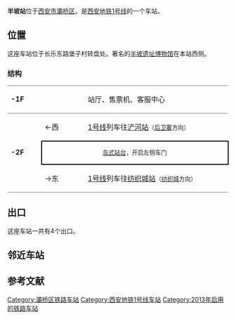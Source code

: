 {{Station Infobox
| Station Name = 半坡站
| Engname      = Banpo Station
| Linecolor1   = #{{西安地铁线路标志色|1}}
| Image        = 
| Caption      = 
| Location     = [[西安市|西安市]][[灞桥区|灞桥区]]
| coordinates = {{coord|34.27675|109.05108|display=inline,title}}
| Type         = 地下车站
| Line         = 1号线
| Hall         = 整体
| Open         = 2013年9月15日
| Platform     = [[岛式站台|岛式站台]]
| Exit         = 4
| Time First   = 往纺织城：06:49 <br> 往后卫寨：6:07
| Time Last    = 往纺织城：23:44 <br> 往后卫寨：23:02<ref>{{Cite web |url= http://news.hsw.cn/system/2013/09/16/051757090.shtml |title= 地铁一号线运营时刻表：首班车6:05末班车23:00 |author=  |date= 2013-09-16 |publisher= 华商网 |language= zh-hans |accessdate= 2013-09-16 |quote=  |archive-date= 2013-10-22 |archive-url= https://web.archive.org/web/20131022164937/http://news.hsw.cn/system/2013/09/16/051757090.shtml |dead-url= no }}</ref>
}}

'''半坡站'''位于[[西安市|西安市]][[灞桥区|灞桥区]]，是[[西安地铁|西安地铁]][[西安地铁1号线|1号线]]的一个车站。

== 位置 ==
这座车站位于长乐东路堡子村转盘处。著名的[[半坡遗址|半坡遗址博物馆]]在本站西侧。

===结构===

{|cellspacing=0 cellpadding=3
|-
|style="border-top:solid 1px gray;border-bottom:solid 1px gray;" valign=top width=70|'''-1F'''
|style="border-top:solid 1px gray;border-bottom:solid 1px gray;" valign=top width=100|
|style="border-top:solid 1px gray;border-bottom:solid 1px gray;" valign=top width=390|站厅、售票机、客服中心
|-
|style="border-bottom:solid 1px gray;" rowspan=4 valign=top|'''-2F'''
|←西
|[[西安地铁1号线|1号线]]列车往[[浐河站|浐河站]]<small>（[[后卫寨站|后卫寨]]方向）</small>
|-
|style="border-right:solid 2px black;border-left:solid 2px black;border-top:solid 2px black;border-bottom:solid 2px black;font-size:smaller;" colspan=2 align=center|[[岛式站台|岛式站台]]，开启左侧车门
|-
|style="border-bottom:solid 1px gray;"|→东
|style="border-bottom:solid 1px gray;"|[[西安地铁1号线|1号线]]列车往[[纺织城站|纺织城站]]<small>（[[纺织城站|纺织城]]方向）</small>
|}

== 出口 ==
这座车站一共有4个出口。

== 邻近车站 ==
{{s-rail-start}}
{{s-rail|title=西安地铁}}
{{s-line new|system=XAM|line=1|previous=浐河|next=纺织城}}
{{s-end}}

==参考文献==
<references/>

{{西安地铁1号线|nocat}}

[[Category:灞桥区铁路车站|Category:灞桥区铁路车站]]
[[Category:西安地铁1号线车站|Category:西安地铁1号线车站]]
[[Category:2013年启用的铁路车站|Category:2013年启用的铁路车站]]